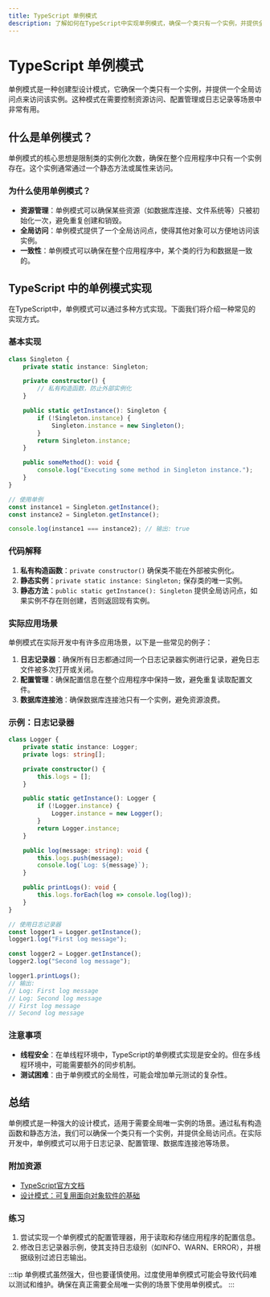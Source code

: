 ```yaml
---
title: TypeScript 单例模式
description: 了解如何在TypeScript中实现单例模式，确保一个类只有一个实例，并提供全局访问点。
---
```


# TypeScript 单例模式

单例模式是一种创建型设计模式，它确保一个类只有一个实例，并提供一个全局访问点来访问该实例。这种模式在需要控制资源访问、配置管理或日志记录等场景中非常有用。

## 什么是单例模式？

单例模式的核心思想是限制类的实例化次数，确保在整个应用程序中只有一个实例存在。这个实例通常通过一个静态方法或属性来访问。

### 为什么使用单例模式？

- **资源管理**：单例模式可以确保某些资源（如数据库连接、文件系统等）只被初始化一次，避免重复创建和销毁。
- **全局访问**：单例模式提供了一个全局访问点，使得其他对象可以方便地访问该实例。
- **一致性**：单例模式可以确保在整个应用程序中，某个类的行为和数据是一致的。

## TypeScript 中的单例模式实现

在TypeScript中，单例模式可以通过多种方式实现。下面我们将介绍一种常见的实现方式。

### 基本实现

```typescript
class Singleton {
    private static instance: Singleton;

    private constructor() {
        // 私有构造函数，防止外部实例化
    }

    public static getInstance(): Singleton {
        if (!Singleton.instance) {
            Singleton.instance = new Singleton();
        }
        return Singleton.instance;
    }

    public someMethod(): void {
        console.log("Executing some method in Singleton instance.");
    }
}

// 使用单例
const instance1 = Singleton.getInstance();
const instance2 = Singleton.getInstance();

console.log(instance1 === instance2); // 输出: true
```

### 代码解释

1. **私有构造函数**：`private constructor()` 确保类不能在外部被实例化。
2. **静态实例**：`private static instance: Singleton;` 保存类的唯一实例。
3. **静态方法**：`public static getInstance(): Singleton` 提供全局访问点，如果实例不存在则创建，否则返回现有实例。

### 实际应用场景

单例模式在实际开发中有许多应用场景，以下是一些常见的例子：

1. **日志记录器**：确保所有日志都通过同一个日志记录器实例进行记录，避免日志文件被多次打开或关闭。
2. **配置管理**：确保配置信息在整个应用程序中保持一致，避免重复读取配置文件。
3. **数据库连接池**：确保数据库连接池只有一个实例，避免资源浪费。

### 示例：日志记录器

```typescript
class Logger {
    private static instance: Logger;
    private logs: string[];

    private constructor() {
        this.logs = [];
    }

    public static getInstance(): Logger {
        if (!Logger.instance) {
            Logger.instance = new Logger();
        }
        return Logger.instance;
    }

    public log(message: string): void {
        this.logs.push(message);
        console.log(`Log: ${message}`);
    }

    public printLogs(): void {
        this.logs.forEach(log => console.log(log));
    }
}

// 使用日志记录器
const logger1 = Logger.getInstance();
logger1.log("First log message");

const logger2 = Logger.getInstance();
logger2.log("Second log message");

logger1.printLogs();
// 输出:
// Log: First log message
// Log: Second log message
// First log message
// Second log message
```

### 注意事项

- **线程安全**：在单线程环境中，TypeScript的单例模式实现是安全的。但在多线程环境中，可能需要额外的同步机制。
- **测试困难**：由于单例模式的全局性，可能会增加单元测试的复杂性。

## 总结

单例模式是一种强大的设计模式，适用于需要全局唯一实例的场景。通过私有构造函数和静态方法，我们可以确保一个类只有一个实例，并提供全局访问点。在实际开发中，单例模式可以用于日志记录、配置管理、数据库连接池等场景。

### 附加资源

- [TypeScript官方文档](https://www.typescriptlang.org/docs/)
- [设计模式：可复用面向对象软件的基础](https://www.amazon.com/Design-Patterns-Elements-Reusable-Object-Oriented/dp/0201633612)

### 练习

1. 尝试实现一个单例模式的配置管理器，用于读取和存储应用程序的配置信息。
2. 修改日志记录器示例，使其支持日志级别（如INFO、WARN、ERROR），并根据级别过滤日志输出。

:::tip
单例模式虽然强大，但也要谨慎使用。过度使用单例模式可能会导致代码难以测试和维护。确保在真正需要全局唯一实例的场景下使用单例模式。
:::